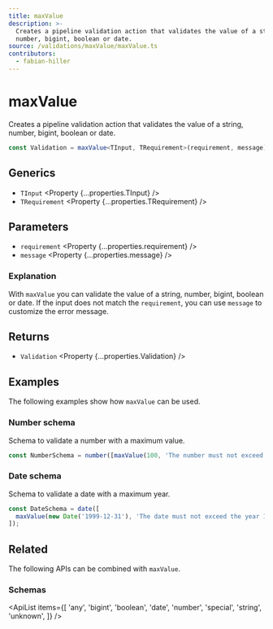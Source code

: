 ```yaml
---
title: maxValue
description: >-
  Creates a pipeline validation action that validates the value of a string,
  number, bigint, boolean or date.
source: /validations/maxValue/maxValue.ts
contributors:
  - fabian-hiller
---
```



# maxValue

Creates a pipeline validation action that validates the value of a string, number, bigint, boolean or date.

```ts
const Validation = maxValue<TInput, TRequirement>(requirement, message);
```

## Generics

- `TInput` <Property {...properties.TInput} />
- `TRequirement` <Property {...properties.TRequirement} />

## Parameters

- `requirement` <Property {...properties.requirement} />
- `message` <Property {...properties.message} />

### Explanation

With `maxValue` you can validate the value of a string, number, bigint, boolean or date. If the input does not match the `requirement`, you can use `message` to customize the error message.

## Returns

- `Validation` <Property {...properties.Validation} />

## Examples

The following examples show how `maxValue` can be used.

### Number schema

Schema to validate a number with a maximum value.

```ts
const NumberSchema = number([maxValue(100, 'The number must not exceed 100.')]);
```

### Date schema

Schema to validate a date with a maximum year.

```ts
const DateSchema = date([
  maxValue(new Date('1999-12-31'), 'The date must not exceed the year 1999.'),
]);
```

## Related

The following APIs can be combined with `maxValue`.

### Schemas

<ApiList
  items={[
    'any',
    'bigint',
    'boolean',
    'date',
    'number',
    'special',
    'string',
    'unknown',
  ]}
/>
